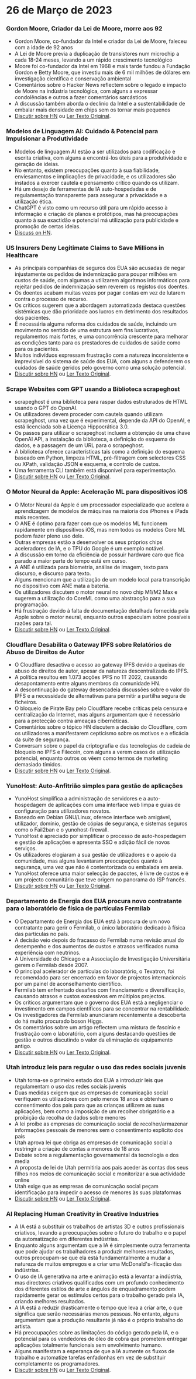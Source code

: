 

<CallToAction />

<Steps>

# 26 de Março de 2023

### Gordon Moore, Criador da Lei de Moore, morre aos 92

- Gordon Moore, co-fundador da Intel e criador da Lei de Moore, faleceu com a idade de 92 anos
- A Lei de Moore previa a duplicação de transístores num microchip a cada 18-24 meses, levando a um rápido crescimento tecnológico
- Moore foi co-fundador da Intel em 1968 e mais tarde fundou a Fundação Gordon e Betty Moore, que investiu mais de 6 mil milhões de dólares em investigação científica e conservação ambiental
- Comentários sobre o Hacker News reflectem sobre o legado e impacto de Moore na indústria tecnológica, com alguns a expressar condolências e outros a fazer comentários sarcásticos
- A discussão também aborda o declínio da Intel e a sustentabilidade de embalar mais densidade em chips sem os tornar mais pequenos
- [Discutir sobre HN](http://news.ycombinator.com/item?id=35297420) ou [Ler Texto Original](https://www.moore.org/article-detail?newsUrlName=in-memoriam-gordon-moore-1929-2023).

### Modelos de Linguagem AI: Cuidado & Potencial para Impulsionar a Produtividade

- Modelos de linguagem AI estão a ser utilizados para codificação e escrita criativa, com alguns a encontrá-los úteis para a produtividade e geração de ideias.
- No entanto, existem preocupações quanto à sua fiabilidade, enviesamentos e implicações de privacidade, e os utilizadores são instados a exercer cautela e pensamento crítico quando os utilizam.
- Há um desejo de ferramentas de IA auto-hospedadas e de regulamentação transparente para assegurar a privacidade e a utilização ética.
- ChatGPT é visto como um recurso útil para um rápido acesso à informação e criação de planos e protótipos, mas há preocupações quanto à sua exactidão e potencial má utilização para publicidade e promoção de certas ideias.
- [Discuss on HN](http://news.ycombinator.com/item?id=35299071).

### US Insurers Deny Legitimate Claims to Save Millions in Healthcare

- As principais companhias de seguros dos EUA são acusadas de negar injustamente os pedidos de indemnização para poupar milhões em custos de saúde, com algumas a utilizarem algoritmos informáticos para rejeitar pedidos de indemnização sem reverem os registos dos doentes.
- Os doentes acabam muitas vezes por pagar contas em vez de lutarem contra o processo de recurso.
- Os críticos sugerem que a abordagem automatizada destaca questões sistémicas que dão prioridade aos lucros em detrimento dos resultados dos pacientes.
- É necessária alguma reforma dos cuidados de saúde, incluindo um movimento no sentido de uma estrutura sem fins lucrativos, regulamentos mais fortes, e uma concorrência crescente para melhorar as condições tanto para os prestadores de cuidados de saúde como para os pacientes.
- Muitos indivíduos expressam frustração com a natureza inconsistente e imprevisível do sistema de saúde dos EUA, com alguns a defenderem os cuidados de saúde geridos pelo governo como uma solução potencial.
- [Discutir sobre HN](http://news.ycombinator.com/item?id=35304017) ou [Ler Texto Original](https://www.propublica.org/article/cigna-pxdx-medical-health-insurance-rejection-claims).

### Scrape Websites com GPT usando a Biblioteca scrapeghost

- scrapeghost é uma biblioteca para raspar dados estruturados de HTML usando o GPT do OpenAI.
- Os utilizadores devem proceder com cautela quando utilizam scrapeghost, uma vez que é experimental, depende da API do OpenAI, e está licenciada sob a Licença Hippocrática 3.0.
- Os passos para utilizar o scrapeghost incluem a obtenção de uma chave OpenAI API, a instalação da biblioteca, a definição do esquema de dados, e a passagem de um URL para o scrapeghost.
- A biblioteca oferece características tais como a definição do esquema baseado em Python, limpeza HTML, pré-filtragem com selectores CSS ou XPath, validação JSON e esquema, e controlo de custos.
- Uma ferramenta CLI também está disponível para experimentação.
- [Discutir sobre HN](http://news.ycombinator.com/item?id=35305655) ou [Ler Texto Original](https://jamesturk.github.io/scrapeghost/).

### O Motor Neural da Apple: Aceleração ML para dispositivos iOS

- O Motor Neural da Apple é um processador especializado que acelera a aprendizagem de modelos de máquinas na maioria dos iPhones e iPads mais recentes.
- O ANE é óptimo para fazer com que os modelos ML funcionem rapidamente em dispositivos iOS, mas nem todos os modelos Core ML podem fazer pleno uso dele.
- Outras empresas estão a desenvolver os seus próprios chips aceleradores de IA, e o TPU do Google é um exemplo notável.
- A discussão em torno da eficiência de possuir hardware caro que fica parado a maior parte do tempo está em curso.
- A ANE é utilizada para biometria, análise de imagem, texto para discurso, e discurso para texto.
- Alguns mencionam que a utilização de um modelo local para transcrição no dispositivo com ANE mata a bateria.
- Os utilizadores discutem o motor neural no novo chip M1/M2 Max e sugerem a utilização do CoreML como uma abstracção para a sua programação.
- Há frustração devido à falta de documentação detalhada fornecida pela Apple sobre o motor neural, enquanto outros especulam sobre possíveis razões para tal.
- [Discutir sobre HN](http://news.ycombinator.com/item?id=35301447) ou [Ler Texto Original](https://github.com/hollance/neural-engine).

### Cloudflare Desabilita o Gateway IPFS sobre Relatórios de Abuso de Direitos de Autor

- O Cloudflare desactiva o acesso ao gateway IPFS devido a queixas de abuso de direitos de autor, apesar da natureza descentralizada do IPFS.
- A política resultou em 1.073 acções IPFS no 1T 2022, causando desapontamento entre alguns membros da comunidade HN.
- A descontinuação do gateway desencadeia discussões sobre o valor do IPFS e a necessidade de alternativas para permitir a partilha segura de ficheiros.
- O bloqueio de Pirate Bay pelo Cloudflare recebe críticas pela censura e centralização da Internet, mas alguns argumentam que é necessário para a protecção contra ameaças cibernéticas.
- Comentários sobre o tópico HN discutem a decisão do Cloudflare, com os utilizadores a manifestarem cepticismo sobre os motivos e a eficácia da suite de segurança.
- Conversam sobre o papel da criptografia e das tecnologias de cadeia de bloqueio no IPFS e Filecoin, com alguns a verem casos de utilização potencial, enquanto outros os vêem como termos de marketing demasiado tímidos.
- [Discutir sobre HN](http://news.ycombinator.com/item?id=35300200) ou [Ler Texto Original](https://torrentfreak.com/cloudflare-disables-access-to-pirated-content-on-its-ipfs-gateway-230324/).

### YunoHost: Auto-Anfitrião simples para gestão de aplicações

- YunoHost simplifica a administração de servidores e a auto-hospedagem de aplicações com uma interface web limpa e guias de configuração para utilizadores novatos.
- Baseado em Debian GNU/Linux, oferece interface web amigável, utilizador, domínio, gestão de cópias de segurança, e sistemas seguros como o Fail2ban e o yunohost-firewall.
- YunoHost é apreciado por simplificar o processo de auto-hospedagem e gestão de aplicações e apresenta SSO e adição fácil de novos serviços.
- Os utilizadores elogiaram a sua gestão de utilizadores e o apoio da comunidade, mas alguns levantaram preocupações quanto à segurança, uma vez que não é contentorizada ou embalada em areia.
- YunoHost oferece uma maior selecção de pacotes, é livre de custos e é um projecto comunitário que teve origem no panorama do ISP francês.
- [Discutir sobre HN](http://news.ycombinator.com/item?id=35300482) ou [Ler Texto Original](https://yunohost.org).

### Departamento de Energia dos EUA procura novo contratante para o laboratório de física de partículas Fermilab

- O Departamento de Energia dos EUA está à procura de um novo contratante para gerir o Fermilab, o único laboratório dedicado à física das partículas no país.
- A decisão veio depois do fracasso do Fermilab numa revisão anual do desempenho e dos aumentos de custos e atrasos verificados numa experiência com neutrinos.
- A Universidade de Chicago e a Associação de Investigação Universitária gerem o Fermilab desde 2007.
- O principal acelerador de partículas do laboratório, o Tevatron, foi recomendado para ser encerrado em favor de projectos internacionais por um painel de aconselhamento científico.
- Fermilab tem enfrentado desafios com financiamento e diversificação, causando atrasos e custos excessivos em múltiplos projectos.
- Os críticos argumentam que o governo dos EUA está a negligenciar o investimento em campos científicos para se concentrar na rentabilidade.
- Os investigadores da Fermilab anunciaram recentemente a descoberta do há muito procurado boson Higgs.
- Os comentários sobre um artigo reflectem uma mistura de fascínio e frustração com o laboratório, com alguns destacando questões de gestão e outros discutindo o valor da eliminação de equipamento antigo.
- [Discutir sobre HN](http://news.ycombinator.com/item?id=35303391) ou [Ler Texto Original](https://www.science.org/content/article/major-shake-coming-fermilab-troubled-u-s-particle-physics-center).

### Utah introduz leis para regular o uso das redes sociais juvenis

- Utah torna-se o primeiro estado dos EUA a introduzir leis que regulamentam o uso das redes sociais juvenis
- Duas medidas exigem que as empresas de comunicação social verifiquem os utilizadores com pelo menos 18 anos e obtenham o consentimento dos pais para que as crianças utilizem as suas aplicações, bem como a imposição de um recolher obrigatório e a proibição da recolha de dados sobre menores
- A lei proíbe as empresas de comunicação social de recolher/armazenar informações pessoais de menores sem o consentimento explícito dos pais
- Utah aprova lei que obriga as empresas de comunicação social a restringir a criação de contas a menores de 18 anos
- Debate sobre a regulamentação governamental da tecnologia e dos media
- A proposta de lei de Utah permitiria aos pais aceder às contas dos seus filhos nos meios de comunicação social e monitorizar a sua actividade online
- Utah exige que as empresas de comunicação social peçam identificação para impedir o acesso de menores às suas plataformas
- [Discutir sobre HN](http://news.ycombinator.com/item?id=35307647) ou [Ler Texto Original](https://www.bbc.com/news/world-us-canada-65060733).

### AI Replacing Human Creativity in Creative Industries

- A IA está a substituir os trabalhos de artistas 3D e outros profissionais criativos, levando a preocupações sobre o futuro do trabalho e o papel da automatização em diferentes indústrias.
- Enquanto alguns argumentam que a IA é simplesmente outra ferramenta que pode ajudar os trabalhadores a produzir melhores resultados, outros preocupam-se que ela está fundamentalmente a mudar a natureza de muitos empregos e a criar uma McDonald's-ificação das indústrias.
- O uso de IA generativa na arte e animação está a levantar a indústria, mas directores criativos qualificados com um profundo conhecimento dos diferentes estilos de arte e ângulos de enquadramento podem rapidamente gerar os estímulos certos para o trabalho gerado pela IA, criando melhores resultados.
- A IA está a reduzir drasticamente o tempo que leva a criar arte, o que significa que serão necessárias menos pessoas. No entanto, alguns argumentam que a produção resultante já não é o próprio trabalho do artista.
- Há preocupações sobre as limitações do código gerado pela IA, e o potencial para os vendedores de óleo de cobra que prometem entregar aplicações totalmente funcionais sem envolvimento humano.
- Alguns manifestam a esperança de que a IA aumente os fluxos de trabalho e automatize tarefas enfadonhas em vez de substituir completamente os programadores.
- [Discutir sobre HN](http://news.ycombinator.com/item?id=35308498) ou [Ler Texto Original](https://reddit.com/r/blender/comments/121lhfq/i_lost_everything_that_made_me_love_my_job/).

</Steps>
